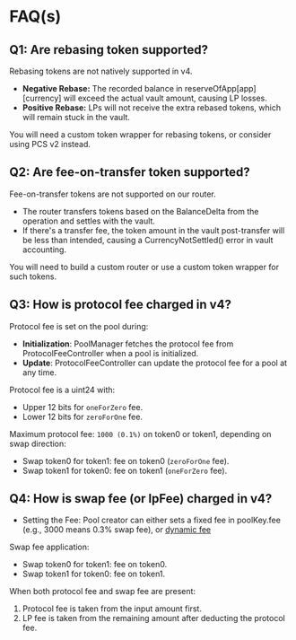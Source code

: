
# FAQ(s)

## Q1: Are rebasing token supported?

Rebasing tokens are not natively supported in v4.

- **Negative Rebase:** The recorded balance in reserveOfApp[app][currency] will exceed the actual vault amount, causing LP losses.
- **Positive Rebase:** LPs will not receive the extra rebased tokens, which will remain stuck in the vault.

You will need a custom token wrapper for rebasing tokens, or consider using PCS v2 instead.

## Q2: Are fee-on-transfer token supported?

Fee-on-transfer tokens are not supported on our router.

- The router transfers tokens based on the BalanceDelta from the operation and settles with the vault.
- If there's a transfer fee, the token amount in the vault post-transfer will be less than intended, causing a CurrencyNotSettled() error in vault accounting.

You will need to build a custom router or use a custom token wrapper for such tokens.

## Q3: How is protocol fee charged in v4? 

Protocol fee is set on the pool during:

- **Initialization**: PoolManager fetches the protocol fee from ProtocolFeeController when a pool is initialized.
- **Update**: ProtocolFeeController can update the protocol fee for a pool at any time.

Protocol fee is a uint24 with:

- Upper 12 bits for `oneForZero` fee.
- Lower 12 bits for `zeroForOne` fee.

Maximum protocol fee: `1000 (0.1%)` on token0 or token1, depending on swap direction:

- Swap token0 for token1: fee on token0 (`zeroForOne` fee).
- Swap token1 for token0: fee on token1 (`oneForZero` fee).

## Q4: How is swap fee (or lpFee) charged in v4? 

- Setting the Fee: Pool creator can either sets a fixed fee in poolKey.fee (e.g., 3000 means 0.3% swap fee), or [dynamic fee](/contracts/v4/overview/custom-layer-hook#dynamic-lp-swap-fee)

Swap fee application:

- Swap token0 for token1: fee on token0.
- Swap token1 for token0: fee on token1.

When both protocol fee and swap fee are present:

1. Protocol fee is taken from the input amount first.
2. LP fee is taken from the remaining amount after deducting the protocol fee.

